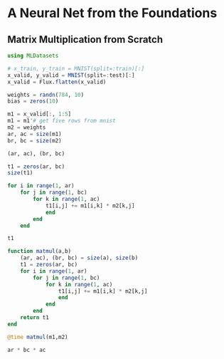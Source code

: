 # A Neural Net from the Foundations

## Matrix Multiplication from Scratch

```julia
using MLDatasets
```

```julia
# x_train, y_train = MNIST(split=:train)[:]
x_valid, y_valid = MNIST(split=:test)[:]
x_valid = Flux.flatten(x_valid)
```



```julia
weights = randn(784, 10)
bias = zeros(10)

m1 = x_valid[:, 1:5]
m1 = m1'# get five rows from mnist
m2 = weights 
ar, ac = size(m1)
br, bc = size(m2)

(ar, ac), (br, bc)
```


```julia
t1 = zeros(ar, bc)
size(t1)
```


```julia
for i in range(1, ar)
    for j in range(1, bc)
        for k in range(1, ac)
            t1[i,j] += m1[i,k] * m2[k,j]
            end
        end
    end
```

```julia
t1
```


```julia
function matmul(a,b)
    (ar, ac), (br, bc) = size(a), size(b)
    t1 = zeros(ar, bc)
    for i in range(1, ar)
        for j in range(1, bc)
            for k in range(1, ac)
                t1[i,j] += m1[i,k] * m2[k,j]
                end
            end
        end
    return t1
end

```

```julia
@time matmul(m1,m2)
```


```julia
ar * bc * ac
```